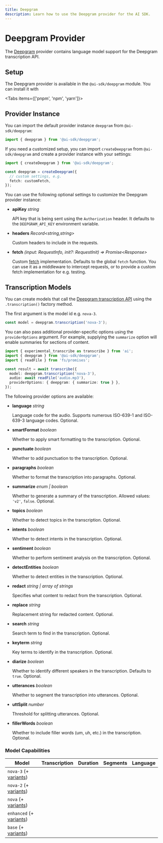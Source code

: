 ```yaml
---
title: Deepgram
description: Learn how to use the Deepgram provider for the AI SDK.
---
```


# Deepgram Provider

The [Deepgram](https://deepgram.com/) provider contains language model support for the Deepgram transcription API.

## Setup

The Deepgram provider is available in the `@ai-sdk/deepgram` module. You can install it with

<Tabs items={['pnpm', 'npm', 'yarn']}>
  <Tab>
    <Snippet text="pnpm add @ai-sdk/deepgram" dark />
  </Tab>
  <Tab>
    <Snippet text="npm install @ai-sdk/deepgram" dark />
  </Tab>
  <Tab>
    <Snippet text="yarn add @ai-sdk/deepgram" dark />
  </Tab>
</Tabs>

## Provider Instance

You can import the default provider instance `deepgram` from `@ai-sdk/deepgram`:

```ts
import { deepgram } from '@ai-sdk/deepgram';
```

If you need a customized setup, you can import `createDeepgram` from `@ai-sdk/deepgram` and create a provider instance with your settings:

```ts
import { createDeepgram } from '@ai-sdk/deepgram';

const deepgram = createDeepgram({
  // custom settings, e.g.
  fetch: customFetch,
});
```

You can use the following optional settings to customize the Deepgram provider instance:

- **apiKey** _string_

  API key that is being sent using the `Authorization` header.
  It defaults to the `DEEPGRAM_API_KEY` environment variable.

- **headers** _Record&lt;string,string&gt;_

  Custom headers to include in the requests.

- **fetch** _(input: RequestInfo, init?: RequestInit) => Promise&lt;Response&gt;_

  Custom [fetch](https://developer.mozilla.org/en-US/docs/Web/API/fetch) implementation.
  Defaults to the global `fetch` function.
  You can use it as a middleware to intercept requests,
  or to provide a custom fetch implementation for e.g. testing.

## Transcription Models

You can create models that call the [Deepgram transcription API](https://developers.deepgram.com/docs/pre-recorded-audio)
using the `.transcription()` factory method.

The first argument is the model id e.g. `nova-3`.

```ts
const model = deepgram.transcription('nova-3');
```

You can also pass additional provider-specific options using the `providerOptions` argument. For example, supplying the `summarize` option will enable summaries for sections of content.

```ts highlight="6"
import { experimental_transcribe as transcribe } from 'ai';
import { deepgram } from '@ai-sdk/deepgram';
import { readFile } from 'fs/promises';

const result = await transcribe({
  model: deepgram.transcription('nova-3'),
  audio: await readFile('audio.mp3'),
  providerOptions: { deepgram: { summarize: true } },
});
```

The following provider options are available:

- **language** _string_

  Language code for the audio.
  Supports numerous ISO-639-1 and ISO-639-3 language codes.
  Optional.

- **smartFormat** _boolean_

  Whether to apply smart formatting to the transcription.
  Optional.

- **punctuate** _boolean_

  Whether to add punctuation to the transcription.
  Optional.

- **paragraphs** _boolean_

  Whether to format the transcription into paragraphs.
  Optional.

- **summarize** _enum | boolean_

  Whether to generate a summary of the transcription.
  Allowed values: `'v2'`, `false`.
  Optional.

- **topics** _boolean_

  Whether to detect topics in the transcription.
  Optional.

- **intents** _boolean_

  Whether to detect intents in the transcription.
  Optional.

- **sentiment** _boolean_

  Whether to perform sentiment analysis on the transcription.
  Optional.

- **detectEntities** _boolean_

  Whether to detect entities in the transcription.
  Optional.

- **redact** _string | array of strings_

  Specifies what content to redact from the transcription.
  Optional.

- **replace** _string_

  Replacement string for redacted content.
  Optional.

- **search** _string_

  Search term to find in the transcription.
  Optional.

- **keyterm** _string_

  Key terms to identify in the transcription.
  Optional.

- **diarize** _boolean_

  Whether to identify different speakers in the transcription.
  Defaults to `true`.
  Optional.

- **utterances** _boolean_

  Whether to segment the transcription into utterances.
  Optional.

- **uttSplit** _number_

  Threshold for splitting utterances.
  Optional.

- **fillerWords** _boolean_

  Whether to include filler words (um, uh, etc.) in the transcription.
  Optional.

### Model Capabilities

| Model                                                                                              | Transcription       | Duration            | Segments            | Language            |
| -------------------------------------------------------------------------------------------------- | ------------------- | ------------------- | ------------------- | ------------------- |
| `nova-3` (+ [variants](https://developers.deepgram.com/docs/models-languages-overview#nova-3))     | <Check size={18} /> | <Check size={18} /> | <Check size={18} /> | <Cross size={18} /> |
| `nova-2` (+ [variants](https://developers.deepgram.com/docs/models-languages-overview#nova-2))     | <Check size={18} /> | <Check size={18} /> | <Check size={18} /> | <Cross size={18} /> |
| `nova` (+ [variants](https://developers.deepgram.com/docs/models-languages-overview#nova))         | <Check size={18} /> | <Check size={18} /> | <Check size={18} /> | <Cross size={18} /> |
| `enhanced` (+ [variants](https://developers.deepgram.com/docs/models-languages-overview#enhanced)) | <Check size={18} /> | <Check size={18} /> | <Check size={18} /> | <Cross size={18} /> |
| `base` (+ [variants](https://developers.deepgram.com/docs/models-languages-overview#base))         | <Check size={18} /> | <Check size={18} /> | <Check size={18} /> | <Cross size={18} /> |

